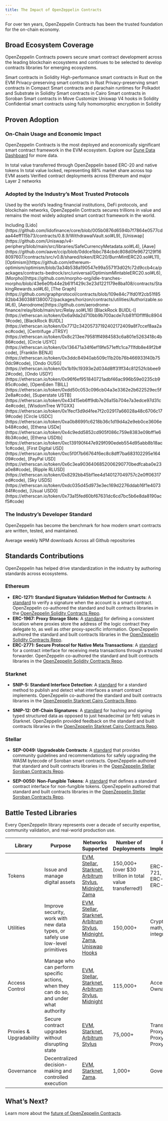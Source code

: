 ```yaml
---
title: The Impact of OpenZeppelin Contracts
---
```


For over ten years, OpenZeppelin Contracts has been the trusted foundation for the on-chain economy.

## Broad Ecosystem Coverage

OpenZeppelin Contracts powers secure smart contract development across the leading blockchain ecosystems and continues to be selected to develop contracts libraries for emerging ecosystems.

<Cards>
  <Card title="Ethereum & EVM" href="https://github.com/OpenZeppelin/openzeppelin-contracts">
    Smart contracts in Solidity
  </Card>

  <Card title="Arbitrum Stylus" href="https://github.com/OpenZeppelin/rust-contracts-stylus">
    High-performance smart contracts in Rust on the EVM
  </Card>

  <Card title="Miden">
    Privacy-preserving smart contracts in Rust
  </Card>

  <Card title="Midnight" href="https://github.com/OpenZeppelin/compact-contracts">
    Privacy-preserving smart contracts in Compact
  </Card>

  <Card title="Polkadot" href="https://github.com/OpenZeppelin/polkadot-runtime-templates">
    Smart contracts and parachain runtimes for Polkadot and Substrate in Solidity
  </Card>

  <Card title="Starknet" href="https://github.com/OpenZeppelin/cairo-contracts">
    Smart contracts in Cairo
  </Card>  

  <Card title="Stellar" href="https://github.com/OpenZeppelin/stellar-contracts">
    Smart contracts in Soroban
  </Card>

  <Card title="Sui" href="https://github.com/OpenZeppelin/contracts-sui">
    Smart contracts in Move
  </Card>

  <Card title="Uniswap Hooks" href="https://github.com/OpenZeppelin/uniswap-hooks">
    Customize Uniswap V4 hooks in Solidity 
  </Card>

  <Card title="Zama FHEVM" href="https://github.com/OpenZeppelin/openzeppelin-confidential-contracts">
    Confidential smart contracts using fully homomorphic encryption in Solidity
  </Card>
</Cards>

## Proven Adoption

### On-Chain Usage and Economic Impact

OpenZeppelin Contracts is the most deployed and economically significant smart contract framework in the EVM ecosystem. Explore our [Dune Data Dashboard](https://dune.com/openzeppelin/openzeppelin-contracts-metrics) for more data.

<Cards>
  <Card title="$31 trillion+">
    In total value transferred through OpenZeppelin based ERC-20 and native tokens
  </Card>

  <Card title="$220 billion+">
    In total value locked, representing 88% market share across top EVM assets
  </Card>

  <Card title="155,000+">
    Verified contract deployments across Ethereum and major Layer 2 networks
  </Card>
</Cards>

### Adopted by the Industry’s Most Trusted Protocols

Used by the world’s leading financial institutions, DeFi protocols, and blockchain networks, OpenZeppelin Contracts secures trillions in value and remains the most widely adopted smart contract framework in the world.

<Cards>
  <Card title="Major Defi and Infrastructure Protocols">
    Including [Lido](https://github.com/lidofinance/core/blob/005b0876d6594b7f7864e0577cdaa44eff115b73/contracts/0.8.9/WithdrawalVault.sol#L9), [Uniswap](https://github.com/Uniswap/v4-periphery/blob/main/src/libraries/SafeCurrencyMetadata.sol#L4), [Aave](https://github.com/aave/ccip/blob/0ddce1bbc784cbdc808d0fe9672129f168097607/contracts/src/v0.8/shared/token/ERC20/BurnMintERC20.sol#L11), [Optimism](https://github.com/ethereum-optimism/optimism/blob/3a34b538a190547e99a5571f3d02fc72d9ccb4ca/packages/contracts-bedrock/src/universal/OptimismMintableERC20.sol#L6), [Morpho](https://github.com/morpho-org/idle-tranches-morpho/blob/43e6e0fb44e2b61f1429c3e23d1221179e8ba108/contracts/StakingRewards.sol#L6), [The Graph](https://github.com/graphprotocol/contracts/blob/109e84c71fd01f2cb51f8582bb43603881380072/packages/horizon/contracts/utilities/Authorizable.sol#L6), [Aerodrome](https://github.com/aerodrome-finance/relay/blob/main/src/Relay.sol#L16)
  </Card>

  <Card title="10 of top 10 Tokenized Funds by Market Capitalization">
    [BlackRock BUIDL-I](https://etherscan.io/token/0x6a9da2d710bb9b700acde7cb81f10f1ff8c89041#code), [BlackRock BUIDL](https://etherscan.io/token/0x7712c34205737192402172409a8f7ccef8aa2aec#code), [Centrifuge JTRSY](https://etherscan.io/token/0x8c213ee79581ff4984583c6a801e5263418c4b86#code), [Circle USYC](https://etherscan.io/token/0x136471a34f6ef19fe571effc1ca711fdb8e49f2b#code), [Franklin BENJI](https://etherscan.io/token/0x3ddc84940ab509c11b20b76b466933f40b750dc9#code), [Ondo OUSG](https://etherscan.io/token/0x1b19c19393e2d034d8ff31ff34c81252fcbbee92#code), [Ondo USDY](https://etherscan.io/token/0x96f6ef951840721adbf46ac996b59e0235cb985c#code), [OpenEden TBILL](https://etherscan.io/token/0xdd50c053c096cb04a3e3362e2b622529ec5f2e8a#code), [Superstate USTB](https://etherscan.io/token/0x43415eb6ff9db7e26a15b704e7a3edce97d31c4e#code), [WisdomTree WTGXX](https://etherscan.io/token/0x1fecf3d9d4fee7f2c02917a66028a48c6706c179#code)
  </Card>

  <Card title="8 of top 10 Stablecoins by Market Capitalization">
    [Circle USDC](https://etherscan.io/token/0xa0b86991c6218b36c1d19d4a2e9eb0ce3606eb48#code), [Ethena USDe](https://etherscan.io/token/0x4c9edd5852cd905f086c759e8383e09bff1e68b3#code), [Ethena USDtb](https://etherscan.io/token/0xc139190f447e929f090edeb554d95abb8b18ac1c#code), [First Digital USD](https://etherscan.io/token/0xc5f0f7b66764f6ec8c8dff7ba683102295e16409#code), [PayPal USD](https://etherscan.io/token/0x6c3ea9036406852006290770bedfcaba0e23a0e8#code), [Ripple RLUSD](https://etherscan.io/token/0x8292bb45bf1ee4d140127049757c2e0ff06317ed#code), [Sky USDS](https://etherscan.io/token/0xdc035d45d973e3ec169d2276ddab16f1e407384f#code), [Usual USD0](https://etherscan.io/token/0x73a15fed60bf67631dc6cd7bc5b6e8da8190acf5#code)
  </Card>
</Cards>

### The Industry’s Developer Standard

OpenZeppelin has become the benchmark for how modern smart contracts are written, tested, and maintained.

<Cards>
  <Card title="590,000+">
    Average weekly NPM downloads
  </Card>

  <Card title="28,000+ stars and 13,000+ forks">
    Across all Github repositories
  </Card>
</Cards>

## Standards Contributions

OpenZeppelin has helped drive standardization in the industry by authoring standards across ecosystems.

### Ethereum

- **ERC-1271:  Standard Signature Validation Method for Contracts**: A [standard](https://eips.ethereum.org/EIPS/eip-1271) to verify a signature when the account is a smart contract. OpenZeppelin co-authored the standard and built contracts libraries in the [OpenZeppelin Solidity Contracts Repo](https://github.com/OpenZeppelin/openzeppelin-contracts/blob/master/contracts/interfaces/IERC1271.sol).
- **ERC-1967:  Proxy Storage Slots**: A [standard](https://eips.ethereum.org/EIPS/eip-1967) for defining a consistent location where proxies store the address of the logic contract they delegate to, as well as other proxy-specific information. OpenZeppelin authored the standard and built contracts libraries in the [OpenZeppelin Solidity Contracts Repo](https://github.com/OpenZeppelin/openzeppelin-contracts/tree/master/contracts/proxy/ERC1967).
- **ERC-2771:  Secure Protocol for Native Meta Transactions**: A [standard](https://eips.ethereum.org/EIPS/eip-2771) for a contract interface for receiving meta transactions through a trusted forwarder. OpenZeppelin co-authored the standard and built contracts libraries in the [OpenZeppelin Solidity Contracts Repo](https://github.com/OpenZeppelin/openzeppelin-contracts/tree/master/contracts/metatx).

### Starknet

- **SNIP-5: Standard Interface Detection**: A [standard](https://github.com/starknet-io/SNIPs/blob/main/SNIPS/snip-5.md) for a standard method to publish and detect what interfaces a smart contract implements. OpenZeppelin co-authored the standard and built contracts libraries in the [OpenZeppelin Starknet Cairo Contracts Repo](https://github.com/OpenZeppelin/cairo-contracts/tree/main/packages/introspection).

- **SNIP-12: Off-Chain Signatures**: A [standard](https://github.com/starknet-io/SNIPs/blob/main/SNIPS/snip-12.md) for hashing and signing typed structured data as opposed to just hexadecimal (or felt) values in Starknet. OpenZeppelin provided feedback on the standard and built contracts libraries in the [OpenZeppelin Starknet Cairo Contracts Repo](https://github.com/OpenZeppelin/cairo-contracts/blob/main/packages/utils/src/cryptography/snip12.cairo).

### Stellar 

- **SEP-0049: Upgradeable Contracts**: A [standard](https://github.com/stellar/stellar-protocol/blob/master/ecosystem/sep-0049.md) that provides community guidelines and recommendations for safely upgrading the WASM bytecode of Soroban smart contracts. OpenZeppelin authored that standard and built contracts libraries in the [OpenZeppelin Stellar Soroban Contracts Repo](https://github.com/OpenZeppelin/stellar-contracts/tree/main/packages/contract-utils/src/upgradeable).

- **SEP-0050: Non-Fungible Tokens**: A [standard](https://github.com/stellar/stellar-protocol/blob/master/ecosystem/sep-0050.md) that defines a standard contract interface for non-fungible tokens. OpenZeppelin authored that standard and built contracts libraries in the [OpenZeppelin Stellar Soroban Contracts Repo](https://github.com/OpenZeppelin/stellar-contracts/tree/main/packages/tokens/src/non_fungible).

## Battle Tested Libraries

Every OpenZeppelin library represents over a decade of security expertise, community validation, and real-world production use.

| Library | Purpose | Networks Supported | Number of Deployments | Popular Implementations | Example Use |
| --- | --- | --- | --- | --- | --- |
| Tokens | Issue and manage digital assets | [EVM](https://github.com/OpenZeppelin/openzeppelin-contracts/tree/master/contracts/token), [Stellar](https://github.com/OpenZeppelin/stellar-contracts/tree/main/packages/tokens), [Starknet](https://github.com/OpenZeppelin/cairo-contracts/tree/main/packages/token), [Arbitrum Stylus](https://github.com/OpenZeppelin/rust-contracts-stylus/tree/main/contracts/src/token), [Midnight](https://github.com/OpenZeppelin/compact-contracts/tree/main/contracts/src/token), [Zama](https://github.com/OpenZeppelin/openzeppelin-confidential-contracts/tree/master/contracts/token)  | 150,000+ (over $30 trillion in total value transferred!) | ERC-20, ERC-721, ERC-1155, ERC-4626, ERC-6909 | [Circle USDC](https://etherscan.io/address/0x43506849d7c04f9138d1a2050bbf3a0c054402dd#code#F17#L23), [Ondo OUSG](https://etherscan.io/address/0x1ceb44b6e515abf009e0ccb6ddafd723886cf3ff#code#F12#L2), [Lido](https://github.com/lidofinance/core/blob/005b0876d6594b7f7864e0577cdaa44eff115b73/contracts/0.8.9/WithdrawalVault.sol#L9) |
| Utilities | Improve security, work with new data types, or safely use low-level primitives | [EVM](https://github.com/OpenZeppelin/openzeppelin-contracts/tree/master/contracts/utils), [Stellar](https://github.com/OpenZeppelin/stellar-contracts/tree/main/packages/contract-utils), [Starknet](https://github.com/OpenZeppelin/cairo-contracts/tree/main/packages/utils), [Arbitrum Stylus](https://github.com/OpenZeppelin/rust-contracts-stylus/tree/main/contracts/src/utils), [Midnight](https://github.com/OpenZeppelin/compact-contracts/tree/main/contracts/src/utils), [Zama](https://github.com/OpenZeppelin/openzeppelin-confidential-contracts/tree/master/contracts/utils), [Uniswap Hooks](https://github.com/OpenZeppelin/uniswap-hooks/tree/master/src/utils) | 150,000+ | Cryptography, math, data integrity | [Ethena USDe](https://etherscan.io/token/0x4c9edd5852cd905f086c759e8383e09bff1e68b3#code#F19#L2), [Pallas Fund USDtb](https://etherscan.io/address/0xea8a763b5b1f9c9c7aea64f33947448d9e39e475#code#F14#L2), [Graph Protocol](https://github.com/graphprotocol/contracts/blob/109e84c71fd01f2cb51f8582bb43603881380072/packages/horizon/contracts/utilities/Authorizable.sol#L6) |
| Access Control | Manage who can perform specific actions, when they can do so, and under what authority | [EVM](https://github.com/OpenZeppelin/openzeppelin-contracts/tree/master/contracts/access), [Stellar](https://github.com/OpenZeppelin/stellar-contracts/tree/main/packages/access), [Starknet](https://github.com/OpenZeppelin/cairo-contracts/tree/main/packages/access), [Arbitrum Stylus](https://github.com/OpenZeppelin/rust-contracts-stylus/tree/main/contracts/src/access), [Midnight](https://github.com/OpenZeppelin/compact-contracts/tree/main/contracts/src/access) | 115,000+ | Access Control, Ownable | [Lido](https://github.com/lidofinance/core/blob/master/contracts/0.8.9/utils/access/AccessControlEnumerable.sol#L5), [Circle USDC](https://etherscan.io/address/0x43506849d7c04f9138d1a2050bbf3a0c054402dd#code#F13#L31), [BlockRock BUIDL-I](https://etherscan.io/address/0x9e2693f54831f6f52b0bb952c2935d26919a3626#code#F2#L2) |
| Proxies & Upgradability | Secure contract upgrades without disrupting state | [EVM](https://github.com/OpenZeppelin/openzeppelin-contracts/tree/master/contracts/proxy), [Starknet](https://github.com/OpenZeppelin/cairo-contracts/tree/main/packages/upgrades), [Arbitrum Stylus](https://github.com/OpenZeppelin/rust-contracts-stylus/tree/main/contracts/src/proxy) | 75,000+ | Transparent Proxy, UUPS Proxy, Beacon Proxy | [Lido](https://github.com/lidofinance/core/blob/master/contracts/0.8.4/WithdrawalsManagerProxy.sol#L317), [Sky USDS](https://etherscan.io/address/0x1923dfee706a8e78157416c29cbccfde7cdf4102#code#F2#L2), [BlackRock BUIDL-I](https://etherscan.io/token/0x6a9da2d710bb9b700acde7cb81f10f1ff8c89041#code#F4#L2) |
| Governance | Decentralized decision-making and controlled execution | [EVM](https://github.com/OpenZeppelin/openzeppelin-contracts/tree/master/contracts/governance), [Starknet](https://github.com/OpenZeppelin/cairo-contracts/tree/main/packages/governance), [Zama](https://github.com/OpenZeppelin/openzeppelin-confidential-contracts/tree/master/contracts/governance). | 1,000+ | Governor | [Arbitrum DAO](https://github.com/ArbitrumFoundation/governance/blob/main/src/L2ArbitrumGovernor.sol) |

## What’s Next?

Learn more about the [future of OpenZeppelin Contracts](/impact/contracts-future).
